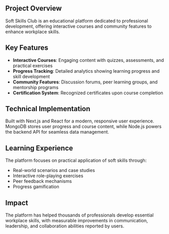 ## Project Overview

Soft Skills Club is an educational platform dedicated to professional development, offering interactive courses and community features to enhance workplace skills.

## Key Features

- **Interactive Courses**: Engaging content with quizzes, assessments, and practical exercises
- **Progress Tracking**: Detailed analytics showing learning progress and skill development
- **Community Features**: Discussion forums, peer learning groups, and mentorship programs
- **Certification System**: Recognized certificates upon course completion

## Technical Implementation

Built with Next.js and React for a modern, responsive user experience. MongoDB stores user progress and course content, while Node.js powers the backend API for seamless data management.

## Learning Experience

The platform focuses on practical application of soft skills through:
- Real-world scenarios and case studies
- Interactive role-playing exercises
- Peer feedback mechanisms
- Progress gamification

## Impact

The platform has helped thousands of professionals develop essential workplace skills, with measurable improvements in communication, leadership, and collaboration abilities reported by users.
